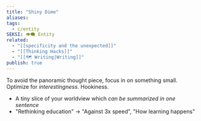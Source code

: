 ```yaml
---
title: "Shiny Dime"
aliases: 
tags:
  - c/entity
SEKSI: 👁️‍🗨️ Entity
related:
  - "[[specificity and the unexpected]]"
  - "[[Thinking Hacks]]"
  - "[[🗺️ Writing|Writing]]"
publish: true
---
```



To avoid the panoramic thought piece, focus in on something small. Optimize for _interestingness_. Hookiness.

-   A tiny slice of your worldview which _can be summarized in one sentence_
-   "Rethinking education" -> "Against 3x speed", "How learning happens"
